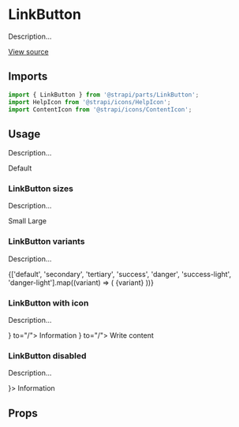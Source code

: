 <!--- LinkButton.stories.mdx --->


<Meta title="Design System/Components/LinkButton" component={LinkButton} />

# LinkButton

Description...

[View source](https://github.com/strapi/parts/tree/develop/packages/strapi-parts/src/LinkButton)

## Imports

```js
import { LinkButton } from '@strapi/parts/LinkButton';
import HelpIcon from '@strapi/icons/HelpIcon';
import ContentIcon from '@strapi/icons/ContentIcon';
```

## Usage

Description...

<Canvas>
  <Story name="base">
    <Box paddingBottom={2}>
      <LinkButton variant="default" to="/">
        Default
      </LinkButton>
    </Box>
  </Story>
</Canvas>

### LinkButton sizes

Description...

<Canvas>
  <Story name="sizes">
    <Row>
      <Box paddingRight={1}>
        <LinkButton size="S" to="/">
          Small
        </LinkButton>
      </Box>
      <LinkButton size="L" to="/">
        Large
      </LinkButton>
    </Row>
  </Story>
</Canvas>

### LinkButton variants

Description...

<Canvas>
  <Story name="variants">
    <Row>
      {['default', 'secondary', 'tertiary', 'success', 'danger', 'success-light', 'danger-light'].map((variant) => (
        <Box key={variant} paddingRight={2}>
          <LinkButton variant={variant} to="/">
            {variant}
          </LinkButton>
        </Box>
      ))}
    </Row>
  </Story>
</Canvas>

### LinkButton with icon

Description...

<Canvas>
  <Story name="icons">
    <Row>
      <Box paddingRight={1}>
        <LinkButton startIcon={<HelpIcon />} to="/">
          Information
        </LinkButton>
      </Box>
      <LinkButton variant="secondary" endIcon={<ContentIcon />} to="/">
        Write content
      </LinkButton>
    </Row>
  </Story>
</Canvas>

### LinkButton disabled

Description...

<Canvas>
  <Story name="disabled">
    <Box paddingRight={1}>
      <LinkButton disabled to="/" startIcon={<HelpIcon />}>
        Information
      </LinkButton>
    </Box>
  </Story>
</Canvas>


## Props

<ArgsTable of={LinkButton} />
